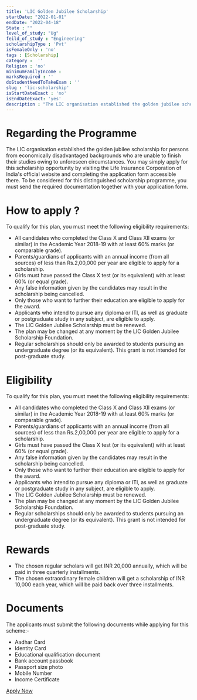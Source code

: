 ```yaml
---
title: 'LIC Golden Jubilee Scholarship'
startDate: "2022-01-01"
endDate: "2022-04-18"
State : ""
level_of_study: "Ug"
feild_of_study : "Engineering"
scholarshipType : 'Pvt'
isFemaleOnly : 'no'
tags : [Scholarship]
category :  ''
Religion : 'no'
minimumFamilyIncome :
marksRequired : ''
doStudentNeedToTakeExam : ''
slug : 'lic-scholarship'
isStartDateExact : 'no'
isEndDateExact: 'yes'
description : "The LIC organisation established the golden jubilee scholarship for persons from economically disadvantaged backgrounds who are unable to finish their studies owing to unforeseen circumstances."
---
```




# Regarding the Programme
The LIC organisation established the golden jubilee scholarship for persons from economically disadvantaged backgrounds who are unable to finish their studies owing to unforeseen circumstances.
You may simply apply for this scholarship opportunity by visiting the Life Insurance Corporation of India's official website and completing the application form accessible there. 
To be considered for this distinguished scholarship programme, you must send the required documentation together with your application form.



# How to apply ?
To qualify for this plan, you must meet the following eligibility requirements:
 - All candidates who completed the Class X and Class XII exams (or similar) in the Academic Year 2018-19 with at least 60% marks (or comparable grade).
 - Parents/guardians of applicants with an annual income (from all sources) of less than Rs.2,00,000 per year are eligible to apply for a scholarship.
 - Girls must have passed the Class X test (or its equivalent) with at least 60% (or equal grade).
 - Any false information given by the candidates may result in the scholarship being cancelled.
 - Only those who want to further their education are eligible to apply for the award.
 - Applicants who intend to pursue any diploma or ITI, as well as graduate or postgraduate study in any subject, are eligible to apply.
 - The LIC Golden Jubilee Scholarship must be renewed.
 - The plan may be changed at any moment by the LIC Golden Jubilee Scholarship Foundation.
 - Regular scholarships should only be awarded to students pursuing an undergraduate degree (or its equivalent). This grant is not intended for post-graduate study.


# Eligibility
To qualify for this plan, you must meet the following eligibility requirements:
 - All candidates who completed the Class X and Class XII exams (or similar) in the Academic Year 2018-19 with at least 60% marks (or comparable grade).
 - Parents/guardians of applicants with an annual income (from all sources) of less than Rs.2,00,000 per year are eligible to apply for a scholarship.
 - Girls must have passed the Class X test (or its equivalent) with at least 60% (or equal grade).
 - Any false information given by the candidates may result in the scholarship being cancelled.
 - Only those who want to further their education are eligible to apply for the award.
 - Applicants who intend to pursue any diploma or ITI, as well as graduate or postgraduate study in any subject, are eligible to apply.
 - The LIC Golden Jubilee Scholarship must be renewed.
 - The plan may be changed at any moment by the LIC Golden Jubilee Scholarship Foundation.
 - Regular scholarships should only be awarded to students pursuing an undergraduate degree (or its equivalent). This grant is not intended for post-graduate study.

# Rewards
 - The chosen regular scholars will get INR 20,000 annually, which will be paid in three quarterly installments. 
 - The chosen extraordinary female children will get a scholarship of INR 10,000 each year, which will be paid back over three installments.

# Documents

The applicants must submit the following documents while applying for this scheme:-

 - Aadhar Card
 - Identity Card
 - Educational qualification document
 - Bank account passbook
 - Passport size photo
 - Mobile Number
 - Income Certificate



[Apply Now](https://licindia.in/Bottom-Links/Golden-Jubilee-Foundation/Scholarship)
